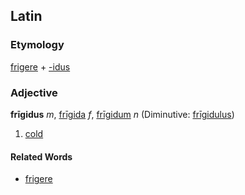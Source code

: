==Latin==
===Etymology===
[[frigere]] + [[-idus]]
===Adjective===
'''frīgidus''' ''m'', [[frigida|frīgida]] ''f'', [[frigidum|frīgidum]] ''n'' (Diminutive: [[frigidulus|frīgidulus]])

#[[cold]]
====Related Words====
*[[frigere]]